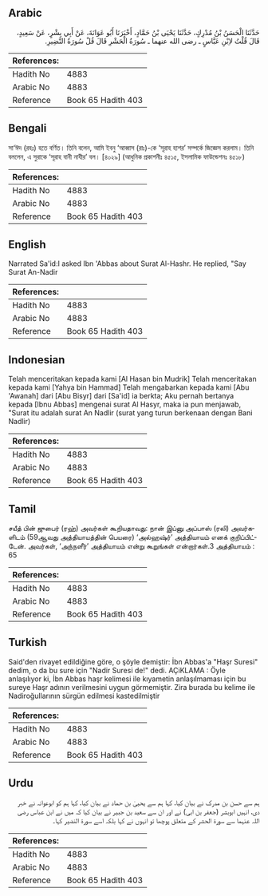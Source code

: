 ## Arabic


<div dir="rtl" lang="ar" style={{fontSize:'larger',backgroundColor:'#f8f9fa',padding:20}}>
حَدَّثَنَا الْحَسَنُ بْنُ مُدْرِكٍ، حَدَّثَنَا يَحْيَى بْنُ حَمَّادٍ، أَخْبَرَنَا أَبُو عَوَانَةَ، عَنْ أَبِي بِشْرٍ، عَنْ سَعِيدٍ، قَالَ قُلْتُ لاِبْنِ عَبَّاسٍ ـ رضى الله عنهما ـ سُورَةُ الْحَشْرِ قَالَ قُلْ سُورَةُ النَّضِيرِ‏.‏
</div>
<div style={{backgroundColor:'#f8f9fa',padding:20, marginBottom: 10}}><table> <thead> <tr> <th>References:</th> <th></th> </tr> </thead> <tbody><tr><td>Hadith No</td><td>4883</td></tr><tr><td>Arabic No</td><td>4883</td></tr><tr><td>Reference</td><td>Book 65 Hadith 403</td></tr></tbody></table></div>

## Bengali


<div dir="ltr" lang="bn" style={{fontSize:'larger',backgroundColor:'#f8f9fa',padding:20}}>
সা‘ঈদ (রহঃ) হতে বর্ণিত। তিনি বলেন, আমি ইবনু ‘আব্বাস (রাঃ)-কে ‘সূরাহ হাশর’ সম্পর্কে জিজ্ঞেস করলাম। তিনি বললেন, এ সুরাকে ‘সূরাহ বানী নাযীর’ বল। [৪০২৯] (আধুনিক প্রকাশনীঃ ৪৫১৫, ইসলামিক ফাউন্ডেশনঃ ৪৫১৮)
</div>
<div style={{backgroundColor:'#f8f9fa',padding:20, marginBottom: 10}}><table> <thead> <tr> <th>References:</th> <th></th> </tr> </thead> <tbody><tr><td>Hadith No</td><td>4883</td></tr><tr><td>Arabic No</td><td>4883</td></tr><tr><td>Reference</td><td>Book 65 Hadith 403</td></tr></tbody></table></div>

## English


<div dir="ltr" lang="en" style={{fontSize:'larger',backgroundColor:'#f8f9fa',padding:20}}>
Narrated Sa'id:I asked Ibn 'Abbas about Surat Al-Hashr. He replied, "Say Surat An-Nadir
</div>
<div style={{backgroundColor:'#f8f9fa',padding:20, marginBottom: 10}}><table> <thead> <tr> <th>References:</th> <th></th> </tr> </thead> <tbody><tr><td>Hadith No</td><td>4883</td></tr><tr><td>Arabic No</td><td>4883</td></tr><tr><td>Reference</td><td>Book 65 Hadith 403</td></tr></tbody></table></div>

## Indonesian


<div dir="ltr" lang="id" style={{fontSize:'larger',backgroundColor:'#f8f9fa',padding:20}}>
Telah menceritakan kepada kami [Al Hasan bin Mudrik] Telah menceritakan kepada kami [Yahya bin Hammad] Telah mengabarkan kepada kami [Abu 'Awanah] dari [Abu Bisyr] dari [Sa'id] ia berkta; Aku pernah bertanya kepada [Ibnu Abbas] mengenai surat Al Hasyr, maka ia pun menjawab, "Surat itu adalah surat An Nadlir (surat yang turun berkenaan dengan Bani Nadlir)
</div>
<div style={{backgroundColor:'#f8f9fa',padding:20, marginBottom: 10}}><table> <thead> <tr> <th>References:</th> <th></th> </tr> </thead> <tbody><tr><td>Hadith No</td><td>4883</td></tr><tr><td>Arabic No</td><td>4883</td></tr><tr><td>Reference</td><td>Book 65 Hadith 403</td></tr></tbody></table></div>

## Tamil


<div dir="ltr" lang="ta" style={{fontSize:'larger',backgroundColor:'#f8f9fa',padding:20}}>
சயீத் பின் ஜுபைர் (ரஹ்) அவர்கள் கூறியதாவது: நான் இப்னு அப்பாஸ் (ரலி) அவர்களிடம் (59ஆவது அத்தியாயத்தின் பெயரை) ‘அல்ஹஷ்ர்’ அத்தியாயம் எனக் குறிப்பிட்டேன். அவர்கள், ‘அந்நளீர்’ அத்தியாயம் என்று கூறுங்கள் என்றார்கள்.3 அத்தியாயம் : 65
</div>
<div style={{backgroundColor:'#f8f9fa',padding:20, marginBottom: 10}}><table> <thead> <tr> <th>References:</th> <th></th> </tr> </thead> <tbody><tr><td>Hadith No</td><td>4883</td></tr><tr><td>Arabic No</td><td>4883</td></tr><tr><td>Reference</td><td>Book 65 Hadith 403</td></tr></tbody></table></div>

## Turkish


<div dir="ltr" lang="tr" style={{fontSize:'larger',backgroundColor:'#f8f9fa',padding:20}}>
Said'den rivayet edildiğine göre, o şöyle demiştir: İbn Abbas'a "Haşr Suresi" dedim, o da bu sure için "Nadir Suresi de!" dedi. AÇiKLAMA : Öyle anlaşılıyor ki, İbn Abbas haşr kelimesi ile kıyametin anlaşılmaması için bu sureye Haşr adının verilmesini uygun görmemiştir. Zira burada bu kelime ile Nadiroğullarının sürgün edilmesi kastedilmiştir
</div>
<div style={{backgroundColor:'#f8f9fa',padding:20, marginBottom: 10}}><table> <thead> <tr> <th>References:</th> <th></th> </tr> </thead> <tbody><tr><td>Hadith No</td><td>4883</td></tr><tr><td>Arabic No</td><td>4883</td></tr><tr><td>Reference</td><td>Book 65 Hadith 403</td></tr></tbody></table></div>

## Urdu


<div dir="rtl" lang="ur" style={{fontSize:'larger',backgroundColor:'#f8f9fa',padding:20}}>
ہم سے حسن بن مدرک نے بیان کیا، کہا ہم سے یحییٰ بن حماد نے بیان کیا، کہا ہم کو ابوعوانہ نے خبر دی، انہیں ابوبشر (جعفر بن ابی) نے اور ان سے سعید بن جبیر نے بیان کیا کہ میں نے ابن عباس رضی اللہ عنہما سے سورۃ الحشر کے متعلق پوچھا تو انہوں نے کہا بلکہ اسے سورۃ النضیر کہا۔
</div>
<div style={{backgroundColor:'#f8f9fa',padding:20, marginBottom: 10}}><table> <thead> <tr> <th>References:</th> <th></th> </tr> </thead> <tbody><tr><td>Hadith No</td><td>4883</td></tr><tr><td>Arabic No</td><td>4883</td></tr><tr><td>Reference</td><td>Book 65 Hadith 403</td></tr></tbody></table></div>